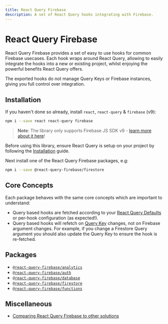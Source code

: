 ```yaml
---
title: React Query Firebase
description: A set of React Query hooks integrating with Firebase.
---
```


# React Query Firebase

React Query Firebase provides a set of easy to use hooks for common Firebase usecases. Each hook wraps around React Query, allowing to easily integrate the hooks into a new or existing project, whilst enjoying the powerful benefits React Query offers.

The exported hooks do not manage Query Keys or Firebase instances, giving you full control over integration.

## Installation

If you haven't done so already, install `react`, `react-query` & `firebase` (v9):

```bash
npm i --save react react-query firebase
```

> **Note**: The library only supports Firebase JS SDK v9 - [learn more about it here](https://firebase.googleblog.com/2021/08/the-new-firebase-js-sdk-now-ga.html)!

Before using this library, ensure React Query is setup on your project by following the [Installation](https://react-query.tanstack.com/quick-start) guide.

Next install one of the React Query Firebase packages, e.g:

```bash
npm i --save @react-query-firebase/firestore
```

## Core Concepts

Each package behaves with the same core concepts which are important to understand:

- Query based hooks are fetched according to your [React Query Defaults](https://react-query.tanstack.com/guides/important-defaults) or per-hook configuration (as expected!).
- Query based hooks will refetch on [Query Key](https://react-query.tanstack.com/guides/query-keys) changes, not on Firebase argument changes. For example, if you change a Firestore Query argument you should also update the Query Key to ensure the hook is re-fetched.

## Packages

- [`@react-query-firebase/analytics`](/analytics)
- [`@react-query-firebase/auth`](/auth)
- [`@react-query-firebase/database`](/database)
- [`@react-query-firebase/firestore`](/firestore)
- [`@react-query-firebase/functions`](/functions)

## Miscellaneous

- [Comparing React Query Firebase to other solutions](/comparison)
